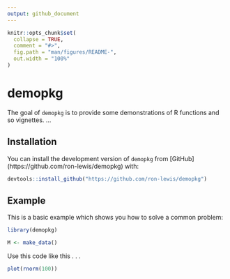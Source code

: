 ```yaml
---
output: github_document
---
```


<!-- README.md is generated from README.Rmd. Please edit that file -->

```r
knitr::opts_chunk$set(
  collapse = TRUE,
  comment = "#>",
  fig.path = "man/figures/README-",
  out.width = "100%"
)
```

# demopkg

<!-- badges: start -->
<!-- badges: end -->

The goal of `demopkg` is to provide some demonstrations of R functions and so vignettes. ...

## Installation

You can install the development version of `demopkg` from [GitHub] (https://github.com/ron-lewis/demopkg) with:

``` r
devtools::install_github("https://github.com/ron-lewis/demopkg")
```

## Example

This is a basic example which shows you how to solve a common problem:

```r
library(demopkg)

M <- make_data()

```

Use this code like this . . . 

```r
plot(rnorm(100))
```
